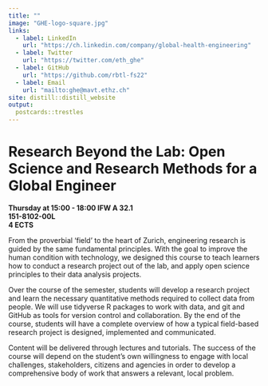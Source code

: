 ```yaml
---
title: ""
image: "GHE-logo-square.jpg"
links:
  - label: LinkedIn
    url: "https://ch.linkedin.com/company/global-health-engineering"
  - label: Twitter
    url: "https://twitter.com/eth_ghe"
  - label: GitHub
    url: "https://github.com/rbtl-fs22"
  - label: Email
    url: "mailto:ghe@mavt.ethz.ch"
site: distill::distill_website
output:
  postcards::trestles
---
```


<script defer data-domain="rbtl-fs22.github.io/website" src="https://plausible.io/js/plausible.js"></script>

# Research Beyond the Lab: Open Science and Research Methods for a Global Engineer
  
**Thursday at 15:00 - 18:00 IFW A 32.1**  
**151-8102-00L**  
**4 ECTS**

From the proverbial 'field' to the heart of Zurich, engineering research is guided by the same fundamental principles. With the goal to improve the human condition with technology, we designed this course to teach learners how to conduct a research project out of the lab, and apply open science principles to their data analysis projects.

Over the course of the semester, students will develop a research project and learn the necessary quantitative methods required to collect data from people. We will use tidyverse R packages to work with data, and git and GitHub as tools for version control and collaboration. By the end of the course, students will have a complete overview of how a typical field-based research project is designed, implemented and communicated.

Content will be delivered through lectures and tutorials. The success of the course will depend on the student's own willingness to engage with local challenges, stakeholders, citizens and agencies in order to develop a comprehensive body of work that answers a relevant, local problem.
